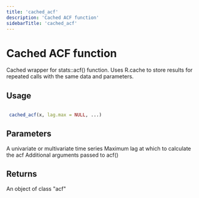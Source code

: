 ```yaml
---
title: 'cached_acf'
description: 'Cached ACF function'
sidebarTitle: 'cached_acf'
---
```


# Cached ACF function


 Cached wrapper for stats::acf() function. Uses R.cache to store
 results for repeated calls with the same data and parameters.


## Usage

```r

 cached_acf(x, lag.max = NULL, ...)

```

## Parameters

<ParamField body="x" type="any">
  A univariate or multivariate time series
</ParamField>
<ParamField body="lag.max" type="any">
  Maximum lag at which to calculate the acf
</ParamField>
<ParamField body="..." type="any">
  Additional arguments passed to acf()
</ParamField>

## Returns


 An object of class "acf"
